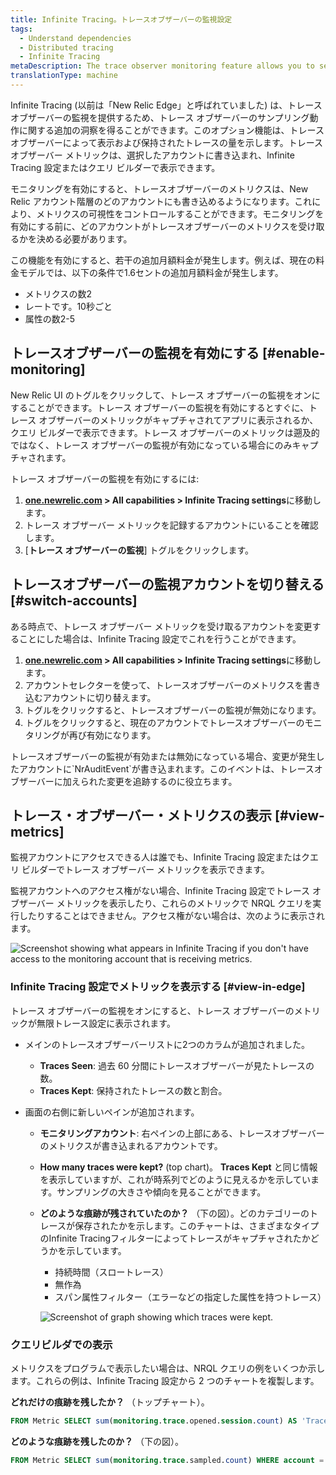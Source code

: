 ```yaml
---
title: Infinite Tracing。トレースオブザーバーの監視設定
tags:
  - Understand dependencies
  - Distributed tracing
  - Infinite Tracing
metaDescription: The trace observer monitoring feature allows you to see if New Relic is handling your traces as you expect.
translationType: machine
---
```




Infinite Tracing (以前は「New Relic Edge」と呼ばれていました) は、トレース オブザーバーの監視を提供するため、トレース オブザーバーのサンプリング動作に関する追加の洞察を得ることができます。このオプション機能は、トレース オブザーバーによって表示および保持されたトレースの量を示します。トレース オブザーバー メトリックは、選択したアカウントに書き込まれ、Infinite Tracing 設定またはクエリ ビルダーで表示できます。

モニタリングを有効にすると、トレースオブザーバーのメトリクスは、New Relic アカウント階層のどのアカウントにも書き込めるようになります。これにより、メトリクスの可視性をコントロールすることができます。モニタリングを有効にする前に、どのアカウントがトレースオブザーバーのメトリクスを受け取るかを決める必要があります。

<Callout variant="tip">
  この機能を有効にすると、若干の追加月額料金が発生します。例えば、現在の料金モデルでは、以下の条件で1.6セントの追加月額料金が発生します。

  * メトリクスの数2
  * レートです。10秒ごと
  * 属性の数2-5
</Callout>

## トレースオブザーバーの監視を有効にする [#enable-monitoring]

New Relic UI のトグルをクリックして、トレース オブザーバーの監視をオンにすることができます。トレース オブザーバーの監視を有効にするとすぐに、トレース オブザーバーのメトリックがキャプチャされてアプリに表示されるか、クエリ ビルダーで表示できます。トレース オブザーバーのメトリックは遡及的ではなく、トレース オブザーバーの監視が有効になっている場合にのみキャプチャされます。

トレース オブザーバーの監視を有効にするには:

1. **[one.newrelic.com](https://one.newrelic.com/all-capabilities) > All capabilities > Infinite Tracing settings**に移動します。
2. トレース オブザーバー メトリックを記録するアカウントにいることを確認します。
3. \[**トレース オブザーバーの監視**] トグルをクリックします。

## トレースオブザーバーの監視アカウントを切り替える [#switch-accounts]

ある時点で、トレース オブザーバー メトリックを受け取るアカウントを変更することにした場合は、Infinite Tracing 設定でこれを行うことができます。

1. **[one.newrelic.com](https://one.newrelic.com/all-capabilities) > All capabilities > Infinite Tracing settings**に移動します。
2. アカウントセレクターを使って、トレースオブザーバーのメトリクスを書き込むアカウントに切り替えます。
3. トグルをクリックすると、トレースオブザーバーの監視が無効になります。
4. トグルをクリックすると、現在のアカウントでトレースオブザーバーのモニタリングが再び有効になります。

<Callout variant="tip">
  トレースオブザーバーの監視が有効または無効になっている場合、変更が発生したアカウントに`NrAuditEvent`が書き込まれます。このイベントは、トレースオブザーバーに加えられた変更を追跡するのに役立ちます。
</Callout>

## トレース・オブザーバー・メトリクスの表示 [#view-metrics]

監視アカウントにアクセスできる人は誰でも、Infinite Tracing 設定またはクエリ ビルダーでトレース オブザーバー メトリックを表示できます。

監視アカウントへのアクセス権がない場合、Infinite Tracing 設定でトレース オブザーバー メトリックを表示したり、これらのメトリックで NRQL クエリを実行したりすることはできません。アクセス権がない場合は、次のように表示されます。

<img
  title="Screenshot showing what appears in Infinite Tracing settings if you don't have access to the monitoring account that is receiving metrics."
  alt="Screenshot showing what appears in Infinite Tracing if you don't have access to the monitoring account that is receiving metrics."
  src={distributedtracingTraceMonitoringToggle}
/>

### Infinite Tracing 設定でメトリックを表示する [#view-in-edge]

トレース オブザーバーの監視をオンにすると、トレース オブザーバーのメトリックが無限トレース設定に表示されます。

* メインのトレースオブザーバーリストに2つのカラムが追加されました。

  * **Traces Seen**: 過去 60 分間にトレースオブザーバーが見たトレースの数。
  * **Traces Kept**: 保持されたトレースの数と割合。

* 画面の右側に新しいペインが追加されます。

  * **モニタリングアカウント**: 右ペインの上部にある、トレースオブザーバーのメトリクスが書き込まれるアカウントです。

  * **How many traces were kept?** (top chart)。 **Traces Kept** と同じ情報を表示していますが、これが時系列でどのように見えるかを示しています。サンプリングの大きさや傾向を見ることができます。

  * **どのような痕跡が残されていたのか？** （下の図）。どのカテゴリーのトレースが保存されたかを示します。このチャートは、さまざまなタイプのInfinite Tracingフィルターによってトレースがキャプチャされたかどうかを示しています。

    * 持続時間（スロートレース）
    * 無作為
    * スパン属性フィルター（エラーなどの指定した属性を持つトレース）

    <img
      title="Screenshot of graph showing which traces were kept."
      alt="Screenshot of graph showing which traces were kept."
      src={distributedtracingHowManyTracesKept}
    />

### クエリビルダでの表示

メトリクスをプログラムで表示したい場合は、NRQL クエリの例をいくつか示します。これらの例は、Infinite Tracing 設定から 2 つのチャートを複製します。

**どれだけの痕跡を残したか？** （トップチャート）。

```sql
FROM Metric SELECT sum(monitoring.trace.opened.session.count) AS 'Traces seen', sum(monitoring.trace.sampled.count) AS 'Traces kept' WHERE account = <var>INSERT_THE_MONITORING_ACCOUNT_ID</var> TIMESERIES
```

**どのような痕跡を残したのか？** （下の図）。

```sql
FROM Metric SELECT sum(monitoring.trace.sampled.count) WHERE account = <var>INSERT_THE_MONITORING_ACCOUNT_ID</var> AND newRelic.traceFilter.type IS NOT NULL FACET newRelic.traceFilter.type LIMIT 3 TIMESERIES
```
